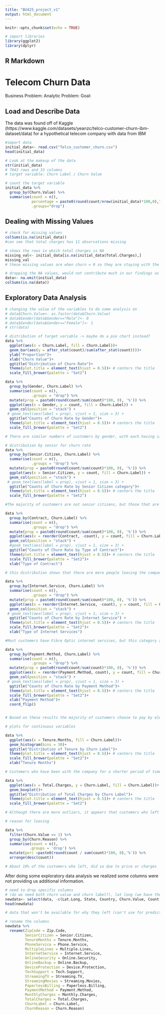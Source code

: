 ```yaml
---
title: "BU425_project_v1"
output: html_document
---
```


```r
knitr::opts_chunk$set(echo = TRUE)
```

```r
# import libraries
library(ggplot2)
library(dplyr)
```

## R Markdown

# Telecom Churn Data

Business Problem:
Analytic Problem:
Goal:

## Load and Describe Data

The data was found off of Kaggle (https://www.kaggle.com/datasets/yeanzc/telco-customer-churn-ibm-dataset/data) for a hypothetical telecom company with data from IBM 

```r
#import data
initial_data<- read.csv("Telco_customer_churn.csv")
head(initial_data)
```
```r
# Look at the makeup of the data
str(initial_data)
# 7043 rows and 33 columns 
# target variable: Churn Label / Churn Value
```


```r
# count the target variable
initial_data %>%
  group_by(Churn.Value) %>%
  summarise(count = n(), 
            percentage = paste0(round(count/nrow(initial_data)*100,0),"%"),
            .groups="drop")
```

## Dealing with Missing Values

```r
# check for missing values
colSums(is.na(initial_data))
#can see that total charges has 11 observations missing
```

```r
# shows the rows in which total charges is NA
missing_val<- initial_data[is.na(initial_data$Total.Charges),]
missing_val
# these missing values are when churn = 0 so they are staying with the company
```

```r
# dropping the NA values, would not contribute much in our findings as we have about 73% of the data that is not churn (churn = 0)
data<- na.omit(initial_data)
colSums(is.na(data))
```

## Exploratory Data Analysis

```r
# changing the value of the variables to do some analysis on
# data$Churn.Value<- as.factor(data$Churn.Value)
# data$Gender[data$Gender=="Male"]<- 0
# data$Gender[data$Gender=="Female"]<- 1
# str(data)
```


```r
# distribution of target variable -> maybe do a pie chart instead?
data %>% 
  ggplot(aes(x = Churn.Label, fill = Churn.Label))+
  geom_bar(aes(y = after_stat(count)/sum(after_stat(count))))+
  ylab("Proportion")+
  xlab("Churn Value")+
  ggtitle("Distribution of Churn Rate")+
  theme(plot.title = element_text(hjust = 0.5))+ # centers the title
  scale_fill_brewer(palette = "Set2")

```
```r
data %>% 
  group_by(Gender, Churn.Label) %>% 
  summarise(count = n(),
            .groups = "drop") %>% 
  mutate(prop = paste0(round(count/sum(count)*100, 0), '%')) %>% 
  ggplot(aes(x = Gender, y = count, fill = Churn.Label)) +
  geom_col(position = "stack") +
 # geom_text(aes(label = prop), vjust = 1, size = 3) +
  ggtitle("Counts of Churn Rate by Gender")+
  theme(plot.title = element_text(hjust = 0.5))+ # centers the title
  scale_fill_brewer(palette = "Set2")

# There are similar numbers of customers by gender, with each having similar proportions that leave versus remaining with the company
```

```r
# distribution by senior for churn rate
data %>% 
  group_by(Senior.Citizen, Churn.Label) %>% 
  summarise(count = n(),
            .groups = "drop") %>% 
  mutate(prop = paste0(round(count/sum(count)*100, 0), '%')) %>% 
  ggplot(aes(x = Senior.Citizen, y = count, fill = Churn.Label)) +
  geom_col(position = "stack") +
 # geom_text(aes(label = prop), vjust = 1, size = 3) +
  ggtitle("Counts of Churn Rate by Senior Citizen category")+
  theme(plot.title = element_text(hjust = 0.5))+ # centers the title
  scale_fill_brewer(palette = "Set2")

#The majority of customers are not senior citizens, but those that are have a higher likelihood to leave
```


```r
data %>% 
  group_by(Contract, Churn.Label) %>% 
  summarise(count = n(),
            .groups = "drop") %>% 
  mutate(prop = paste0(round(count/sum(count)*100, 0), '%')) %>% 
  ggplot(aes(x = reorder(Contract, -count), y = count, fill = Churn.Label)) +
  geom_col(position = "stack") +
  #geom_text(aes(label = prop), vjust = 1, size = 3) +
  ggtitle("Counts of Churn Rate by Type of Contract")+
  theme(plot.title = element_text(hjust = 0.5))+ # centers the title
  scale_fill_brewer(palette = "Set2")+
  xlab("Type of Contract")

# this distribution shows that there are more people leaving the company with a contract that is month-to month vs those that are fixed for one or two years. This makes sense because they are paying buy however many months they want the service for.
```
```r
data %>% 
  group_by(Internet.Service, Churn.Label) %>% 
  summarise(count = n(),
            .groups = "drop") %>% 
  mutate(prop = paste0(round(count/sum(count)*100, 0), '%')) %>% 
  ggplot(aes(x = reorder(Internet.Service, -count), y = count, fill = Churn.Label)) +
  geom_col(position = "stack") +
 # geom_text(aes(label = prop), vjust = 1, size = 3) +
  ggtitle("Counts of Churn Rate by Internet Service") +
  theme(plot.title = element_text(hjust = 0.5))+ # centers the title
  scale_fill_brewer(palette = "Set2")+
  xlab("Type of Internet Services")

#Most customers have Fibre Optic internet services, but this category also has the largest proportion of customers that leave the company
```


```r
data %>% 
  group_by(Payment.Method, Churn.Label) %>% 
  summarise(count = n(),
            .groups = "drop") %>% 
  mutate(prop = paste0(round(count/sum(count)*100, 0), '%')) %>% 
  ggplot(aes(x = reorder(Payment.Method, count), y = count, fill = Churn.Label)) +
  geom_col(position = "stack") +
 # geom_text(aes(label = prop), vjust = 1, size = 3) +
  ggtitle("Counts of Churn Rate by Payment Method")+
  theme(plot.title = element_text(hjust = 0.5))+ # centers the title
  scale_fill_brewer(palette = "Set2")+
  xlab("Payment Method")+
  coord_flip()


# Based on these results the majority of customers choose to pay by electronic cheque. However, this also leads to higher likelihood of customer loss.
```

```r
# plots for continuous variables

data %>%
  ggplot(aes(x = Tenure.Months, fill = Churn.Label))+
  geom_histogram(bins = 30)+
  ggtitle("Distribution of Tenure by Churn Label")+
  theme(plot.title = element_text(hjust = 0.5))+ # centers the title
  scale_fill_brewer(palette = "Set2")+
  xlab("Tenure Months")

# Customers who have been with the company for a shorter period of time are more likely to leave, with a median of 10 months.

```
```r
data %>%
  ggplot(aes(x = Total.Charges, y = Churn.Label, fill = Churn.Label))+
  geom_boxplot()+
  ggtitle("Distribution of Total Charges by Churn Label")+
  theme(plot.title = element_text(hjust = 0.5))+ # centers the title
  scale_fill_brewer(palette = "Set2")

# Although there are more outliers, it appears that customers who left the company had a lower median total charge than those who remained with the company. This may indicate that cost alone may not be the motivating factor that causes customers to leave.

```

```r
# reason for leaving

data %>% 
  filter(Churn.Value == 1) %>% 
  group_by(Churn.Reason) %>% 
  summarise(count = n(),
           .groups = 'drop') %>% 
  mutate(perc =paste0(round(count / sum(count)*100, 0),'%')) %>% 
  arrange(desc(count))

# About 10% of the customers who left, did so due to price or charges
```


After doing some exploratory data analysis we realized some columns were not providing us additional information. 

```r
# need to drop specific columns 
# (do we need both churn value and churn label?), lat long (we have the latitude and longitude separated) , state (all California), Country (all in the United States)
newdata<- select(data, -c(Lat.Long, State, Country, Churn.Value, Count, CLTV, Churn.Score))
head(newdata)

# data that won't be available for why they left (can't use for prediction) 
```

```r
# rename the columns
newdata %>%
  rename(ZipCode = Zip.Code,
         SeniorCitizen = Senior.Citizen,
         TenureMonths = Tenure.Months,
         PhoneService = Phone.Service,
         MultipleLines = Multiple.Lines,
         InternetService = Internet.Service,
         OnlineSecurity = Online.Security,
         OnlineBackup = Online.Backup,
         DeviceProtection = Device.Protection,
         TechSupport = Tech.Support,
         StreamingTV = Streaming.TV,
         StreamingMovies = Streaming.Movies,
         PaperlessBilling = Paperless.Billing,
         PaymentMethod = Payment.Method,
         MonthlyCharges = Monthly.Charges,
         TotalCharges = Total.Charges,
         ChurnLabel = Churn.Label,
         ChurnReason = Churn.Reason)

```

